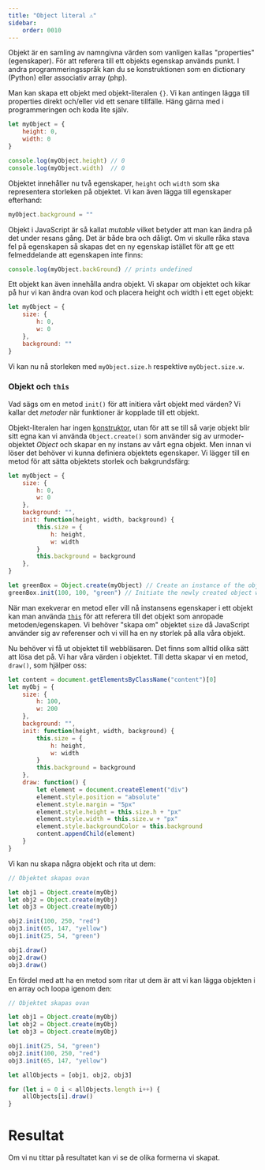 ```yaml
---
title: "Object literal ⚠️" 
sidebar:
    order: 0010
---
```



Objekt är en samling av namngivna värden som vanligen kallas "properties" (egenskaper). För att referera till ett objekts egenskap används punkt. I andra programmeringsspråk kan du se konstruktionen som en dictionary (Python) eller associativ array (php).

Man kan skapa ett objekt med objekt-literalen `{}`. Vi kan antingen lägga till properties direkt och/eller vid ett senare tillfälle. Häng gärna med i programmeringen och koda lite själv.

```js title="object literal"
let myObject = {
    height: 0,
    width: 0
}

console.log(myObject.height) // 0
console.log(myObject.width)  // 0
```

Objektet innehåller nu två egenskaper, `height` och `width` som ska representera storleken på objektet. Vi kan även lägga till egenskaper efterhand:

```js
myObject.background = ""
```

Objekt i JavaScript är så kallat *mutable* vilket betyder att man kan ändra på det under resans gång. Det är både bra och dåligt. Om vi skulle råka stava fel på egenskapen så skapas det en ny egenskap istället för att ge ett felmeddelande att egenskapen inte finns:

```js
console.log(myObject.backGround) // prints undefined
```

Ett objekt kan även innehålla andra objekt. Vi skapar om objektet och kikar på hur vi kan ändra ovan kod och placera height och width i ett eget objekt:

```js
let myObject = {
    size: {
        h: 0,
        w: 0
    },
    background: ""
}
```

Vi kan nu nå storleken med `myObject.size.h` respektive `myObject.size.w`.



### Objekt och `this`

Vad sägs om en metod `init()` för att initiera vårt objekt med värden? Vi kallar det *metoder* när funktioner är kopplade till ett objekt.


Objekt-literalen har ingen [konstruktor](https://developer.mozilla.org/en-US/docs/Web/JavaScript/Reference/Classes/constructor), utan för att se till så varje objekt blir sitt egna kan vi använda `Object.create()` som använder sig av urmoder-objektet *Object* och skapar en ny instans av vårt egna objekt. Men innan vi löser det behöver vi kunna definiera objektets egenskaper. Vi lägger till en metod för att sätta objektets storlek och bakgrundsfärg:

```js
let myObject = {
    size: {
        h: 0,
        w: 0
    },
    background: "",
    init: function(height, width, background) {
        this.size = {
            h: height,
            w: width
        }
        this.background = background
    },
}

let greenBox = Object.create(myObject) // Create an instance of the object
greenBox.init(100, 100, "green") // Initiate the newly created object with some values
```

När man exekverar en metod eller vill nå instansens egenskaper i ett objekt kan man använda [`this`](https://developer.mozilla.org/en-US/docs/JavaScript/Reference/Operators/this) för att referera till det objekt som anropade metoden/egenskapen. Vi behöver "skapa om" objektet `size` då JavaScript använder sig av referenser och vi vill ha en ny storlek på alla våra objekt.

Nu behöver vi få ut objektet till webbläsaren. Det finns som alltid olika sätt att lösa det på. Vi har våra värden i objektet. Till detta skapar vi en metod, `draw()`, som hjälper oss:

```js
let content = document.getElementsByClassName("content")[0]
let myObj = {
    size: {
        h: 100,
        w: 200
    },
    background: "",
    init: function(height, width, background) {
        this.size = {
            h: height,
            w: width
        }
        this.background = background
    },
    draw: function() {
        let element = document.createElement("div")
        element.style.position = "absolute"
        element.style.margin = "5px"
        element.style.height = this.size.h + "px"
        element.style.width = this.size.w + "px"
        element.style.backgroundColor = this.background
        content.appendChild(element)
    }
}
```

Vi kan nu skapa några objekt och rita ut dem:

```js
// Objektet skapas ovan

let obj1 = Object.create(myObj)
let obj2 = Object.create(myObj)
let obj3 = Object.create(myObj)

obj2.init(100, 250, "red")
obj3.init(65, 147, "yellow")
obj1.init(25, 54, "green")

obj1.draw()
obj2.draw()
obj3.draw()
```

En fördel med att ha en metod som ritar ut dem är att vi kan lägga objekten i en array och loopa igenom den:

```js
// Objektet skapas ovan

let obj1 = Object.create(myObj)
let obj2 = Object.create(myObj)
let obj3 = Object.create(myObj)

obj1.init(25, 54, "green")
obj2.init(100, 250, "red")
obj3.init(65, 147, "yellow")

let allObjects = [obj1, obj2, obj3]

for (let i = 0 i < allObjects.length i++) {
    allObjects[i].draw()
}
```



# Resultat

Om vi nu tittar på resultatet kan vi se de olika formerna vi skapat.


